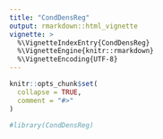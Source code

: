 ```yaml
---
title: "CondDensReg"
output: rmarkdown::html_vignette
vignette: >
  %\VignetteIndexEntry{CondDensReg}
  %\VignetteEngine{knitr::rmarkdown}
  %\VignetteEncoding{UTF-8}
---
```


```r
knitr::opts_chunk$set(
  collapse = TRUE,
  comment = "#>"
)
```

```r
#library(CondDensReg)
```
